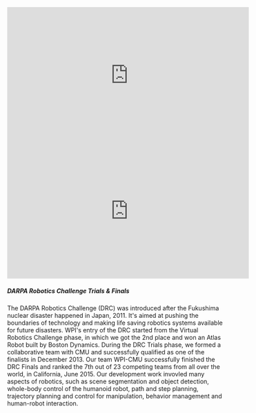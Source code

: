 <Container>
    <Grid col="1|2" gap="8|12|16" alignItems="center">    
      <Flexbox
        flexDirection="column"
        alignItems="center|center"
        textAlign="center|justify"
        lineSpacing="1.5em"
        colStart="null|2"
      >    
        <iframe 
        width="560" 
        height="315" 
        src="https://www.youtube.com/embed/J-3JWAuBzE8?rel=0" 
        frameborder="0" 
        allow="accelerometer; autoplay; clipboard-write; encrypted-media; gyroscope; picture-in-picture" 
        allowfullscreen></iframe>
        <iframe 
        width="560" 
        height="315" 
        src="https://www.youtube.com/embed/UL3gMu76Nik?rel=0" 
        frameborder="0" 
        allow="accelerometer; autoplay; clipboard-write; encrypted-media; gyroscope; picture-in-picture" 
        allowfullscreen></iframe>
      </Flexbox>
      <Flexbox
        flexDirection="column"
        alignItems="center|flex-start"
        textAlign="center|justify"
        lineSpacing="1.5em"
      >    
        <h5>DARPA Robotics Challenge Trials & Finals</h5>
        The DARPA Robotics Challenge (DRC) was introduced after the Fukushima nuclear disaster happened in Japan, 2011. It's aimed at pushing the boundaries of technology and making life saving robotics systems available for future disasters. WPI's entry of the DRC started from the Virtual Robotics Challenge phase, in which we got the 2nd place and won an Atlas Robot built by Boston Dynamics. During the DRC Trials phase, we formed a collaborative team with CMU and successfully qualified as one of the finalists in December 2013. Our team WPI-CMU successfully finished the DRC Finals and ranked the 7th out of 23 competing teams from all over the world, in California, June 2015. Our development work invovled many aspects of robotics, such as scene segmentation and object detection, whole-body control of the humanoid robot,  path and step planning, trajectory planning and control for manipulation, behavior management and human-robot interaction. 
      </Flexbox>
    </Grid>
</Container>